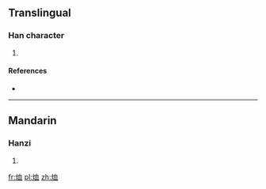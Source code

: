 ==Translingual==

===Han character===
{{Han char|rn=86|rad=火|as=06|sn=10|four=9781<sub>0</sub>|canj=火竹月廿 (FHBT)}}

# {{defn|Han|sort=火06}}

====References====
* {{Han ref|kx=0669.120|dkj=18983|hdz=32200.080|uh=70C5|ud=28869|bh=D277|bd=53879}}

----

==Mandarin==

===Hanzi===
{{cmn-hanzi|pin=[[xù]] ([[xu4]])|wg=hsü<sup>4</sup>}}

# {{defn|lang=cmn|sort=火06}}

[[fr:烅]]
[[pl:烅]]
[[zh:烅]]